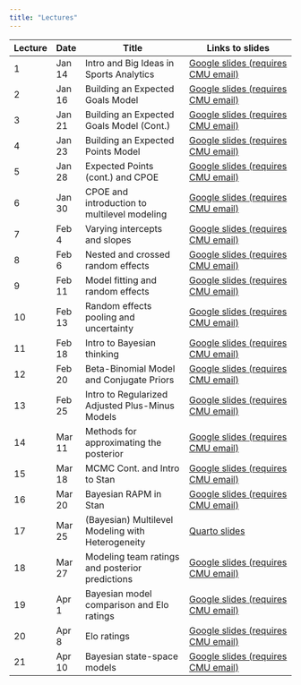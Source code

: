 ```yaml
---
title: "Lectures"
---
```


| Lecture   | Date    | Title                                | Links to slides                              |
|-----------|---------|--------------------------------------|----------------------------------------|
| 1         | Jan 14  | Intro and Big Ideas in Sports Analytics | [Google slides (requires CMU email)](https://docs.google.com/presentation/d/11E6WuPEUj_knejOPa79LmPn5VVd0daxDs9WpFtYH_po/edit?usp=sharing)        |
| 2         | Jan 16  | Building an Expected Goals Model | [Google slides (requires CMU email)](https://docs.google.com/presentation/d/161QTz_uja0G-DiFy6FwIuODhZWBJ1EjmBrknCFheX1k/edit?usp=sharing)        |
| 3         | Jan 21  | Building an Expected Goals Model (Cont.) | [Google slides (requires CMU email)](https://docs.google.com/presentation/d/1vk8DwGvKSV_Ln8-lUmDSiij8EczrrDBzW3xEGIrvChI/edit?usp=sharing)        |
| 4         | Jan 23  | Building an Expected Points Model | [Google slides (requires CMU email)](https://docs.google.com/presentation/d/1iABRMbNXHKkstzU_fHEMexllLkeS2QedAgwouh7IsQQ/edit?usp=sharing)        |
| 5         | Jan 28  | Expected Points (cont.) and CPOE | [Google slides (requires CMU email)](https://docs.google.com/presentation/d/15CRgNs4CQLRGB_QGjNxlWAMKm-QeaZ9D2c0wsed5_FA/edit?usp=sharing)        |
| 6         | Jan 30  | CPOE and introduction to multilevel modeling | [Google slides (requires CMU email)](https://docs.google.com/presentation/d/1o6KkFjaMnM8UDEhwctfC6GYX1BLE_-clHpCVCSJJysk/edit?usp=sharing)        |
| 7         | Feb 4  | Varying intercepts and slopes | [Google slides (requires CMU email)](https://docs.google.com/presentation/d/1nEvsahM5x0vGYFaBs8_OLvhxe4LvrIVdIn7oJ1HCtHQ/edit?usp=sharing)        |
| 8         | Feb 6  | Nested and crossed random effects | [Google slides (requires CMU email)](https://docs.google.com/presentation/d/156Twdfz9Q1vuyeisS_HseqwChmJeZv_wvAhfqBDzz_E/edit?usp=sharing)        |
| 9         | Feb 11  | Model fitting and random effects | [Google slides (requires CMU email)](https://docs.google.com/presentation/d/17CjAnLI6XoIGZUvQ23kbRkLuf8AyNK3A8mKZNAaFzd0/edit?usp=sharing)        |
| 10        | Feb 13  | Random effects pooling and uncertainty | [Google slides (requires CMU email)](https://docs.google.com/presentation/d/1TWo74cCBujGRnwuCNS2eKyCc07LU_gDNYTb9b9UpA3o/edit?usp=sharing)        |
| 11        | Feb 18  | Intro to Bayesian thinking | [Google slides (requires CMU email)](https://docs.google.com/presentation/d/1PItDAxqKlMWNxTjCLY8OoXBDPs7mg6mfSkHarG0ivXA/edit?usp=sharing)        |
| 12        | Feb 20  | Beta-Binomial Model and Conjugate Priors | [Google slides (requires CMU email)](https://docs.google.com/presentation/d/1KWDuu-ofK7ABTO81dqRXwZJ-KUEk0wVjz1KNxSDp4oQ/edit?usp=sharing)        |
| 13        | Feb 25  | Intro to Regularized Adjusted Plus-Minus Models | [Google slides (requires CMU email)](https://docs.google.com/presentation/d/1TtWdsG2oWeUx_-uYLVmG9WBXp3oTkctVr01bYl4aT0s/edit?usp=sharing)        |
| 14        | Mar 11  | Methods for approximating the posterior | [Google slides (requires CMU email)](https://docs.google.com/presentation/d/1mSyfRNRUvS0zMl0ZmeHexjlaLAhRlNEfO_YxzsFwqbQ/edit?usp=sharing)        |
| 15        | Mar 18  | MCMC Cont. and Intro to Stan | [Google slides (requires CMU email)](https://docs.google.com/presentation/d/1AfvfabEI5ews2S8DNJ9DlMoaKM7AZ4KDoUEyL2igUMY/edit?usp=sharing)        |
| 16        | Mar 20  | Bayesian RAPM in Stan | [Google slides (requires CMU email)](https://docs.google.com/presentation/d/1sidWaepnb8mnhOn_thHdBVKb71-n96xtlLthQ8eAZeY/edit?usp=sharing)        |
| 17        | Mar 25  | (Bayesian) Multilevel Modeling with Heterogeneity | [Quarto slides](lectures/17-multilevel-heterogeneity.qmd)
| 18        | Mar 27  | Modeling team ratings and posterior predictions | [Google slides (requires CMU email)](https://docs.google.com/presentation/d/11NFJx7HlS5zOAQrgbx_8hH_mYR3di7_2_ziO1dZMBxI/edit?usp=sharing)        |
| 19        | Apr 1  | Bayesian model comparison and Elo ratings | [Google slides (requires CMU email)](https://docs.google.com/presentation/d/1AyGBAYmQCJzgRzQ8oqh_4VjSPYjtLlnIfH7rSB3QKfs/edit?usp=sharing)        |
| 20        | Apr 8  | Elo ratings | [Google slides (requires CMU email)](https://docs.google.com/presentation/d/1yM-ACr0l2oBGKGrLN3GHUYZYLHO2u8oyvM3eQpMuTJ8/edit?usp=sharing)        |
| 21        | Apr 10  | Bayesian state-space models | [Google slides (requires CMU email)](https://docs.google.com/presentation/d/1AKxAxNcnicogqKaadM9Dedsi7ZHOYFt0AjfHuMflQzk/edit?usp=sharing)        |

